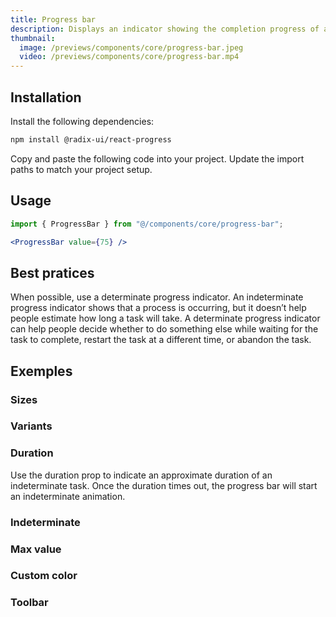 ```yaml
---
title: Progress bar
description: Displays an indicator showing the completion progress of a task, typically displayed as a progress bar.
thumbnail:
  image: /previews/components/core/progress-bar.jpeg
  video: /previews/components/core/progress-bar.mp4
---
```


<ComponentPreview
  name="demos/components/core/progress-bar/default"
  className="max-w-sm"
/>

## Installation

<Steps>
  <Step>Install the following dependencies:</Step>

```bash
npm install @radix-ui/react-progress
```

  <Step>Copy and paste the following code into your project.</Step>
  <ComponentSource name="components/core/default/progress-bar" />
  <Step>Update the import paths to match your project setup.</Step>
</Steps>

## Usage

```jsx
import { ProgressBar } from "@/components/core/progress-bar";
```

```jsx
<ProgressBar value={75} />
```

## Best pratices

When possible, use a determinate progress indicator. An indeterminate progress indicator shows that a process is occurring, but it doesn’t help people estimate how long a task will take. A determinate progress indicator can help people decide whether to do something else while waiting for the task to complete, restart the task at a different time, or abandon the task.

## Exemples

### Sizes

<ComponentPreview name="demos/components/core/progress-bar/sizes" className="max-w-sm" />

### Variants

<ComponentPreview
  name="demos/components/core/progress-bar/variants"
  className="max-w-sm"
/>

### Duration

Use the duration prop to indicate an approximate duration of an indeterminate task. Once the duration times out, the progress bar will start an indeterminate animation.

<ComponentPreview
  name="demos/components/core/progress-bar/duration"
  className="max-w-sm"
/>

### Indeterminate

<ComponentPreview
  name="demos/components/core/progress-bar/indeterminate"
  className="max-w-sm"
/>

### Max value

<ComponentPreview name="demos/components/core/progress-bar/max" className="max-w-sm" />

### Custom color

<ComponentPreview
  name="demos/components/core/progress-bar/custom-color"
  className="max-w-sm"
/>

### Toolbar

<ComponentPreview
  name="demos/components/core/progress-bar/toolbar"
  className="max-w-sm"
/>
